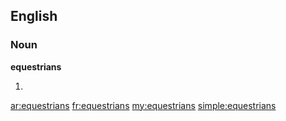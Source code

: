 ==English==
===Noun===
'''equestrians'''

#{{plural of|[[equestrian]]}}

[[ar:equestrians]]
[[fr:equestrians]]
[[my:equestrians]]
[[simple:equestrians]]